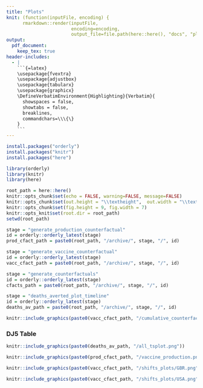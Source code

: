 ```yaml
---
title: "Plots"
knit: (function(inputFile, encoding) { 
      rmarkdown::render(inputFile,
                        encoding=encoding, 
                        output_file=file.path(here::here(), "docs", "plots_report")) })
output: 
  pdf_document:
    keep_tex: true
header-includes:
  - |
    ```{=latex}
    \usepackage{fvextra}
    \usepackage{adjustbox}
    \usepackage{tabularx}
    \usepackage{graphicx}
    \DefineVerbatimEnvironment{Highlighting}{Verbatim}{
      showspaces = false,
      showtabs = false,
      breaklines,
      commandchars=\\\{\}
    }
    ```
---
```


```r
install.packages("orderly")
install.packages("knitr")
install.packages("here")

library(orderly)
library(knitr)
library(here)
```

```r
root_path = here::here()
knitr::opts_chunk$set(echo = FALSE, warning=FALSE, message=FALSE)
knitr::opts_chunk$set(out.height = "\\textheight",  out.width = "\\textwidth")
knitr::opts_chunk$set(fig.height = 9, fig.width = 7)
knitr::opts_knit$set(root.dir = root_path)
setwd(root_path)
```


```r
stage = "generate_production_counterfactual"
id = orderly::orderly_latest(stage)
prod_cfact_path = paste0(root_path, "/archive/", stage, "/", id)

stage = "generate_vaccine_counterfactual"
id = orderly::orderly_latest(stage)
vacc_cfact_path = paste0(root_path, "/archive/", stage, "/", id)

stage = "generate_counterfactuals"
id = orderly::orderly_latest(stage)
cfacts_path = paste0(root_path, "/archive/", stage, "/", id)

stage = "deaths_averted_plot_timeline"
id = orderly::orderly_latest(stage)
deaths_av_path = paste0(root_path, "/archive/", stage, "/", id)
```

```r
knitr::include_graphics(paste0(vacc_cfact_path, "/cumulative_counterfactuals.png"))
```

### DJ5 Table
\input{`r paste0(deaths_av_path, "/counterfactuals_table.tex")`}

```r
knitr::include_graphics(paste0(deaths_av_path, "/all_tsplot.png"))
```

```r
knitr::include_graphics(paste0(prod_cfact_path, "/vaccine_production.png"))
```

```r
knitr::include_graphics(paste0(vacc_cfact_path, "/shifts_plots/GBR.png"))
```
```r
knitr::include_graphics(paste0(vacc_cfact_path, "/shifts_plots/USA.png"))
```

